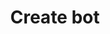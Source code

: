 ---
title: 'Create bot'
description: 'Creates a new bot instance to join a meeting.'
openapi: 'POST /bots/create_bot'
--- 